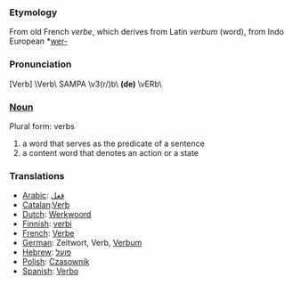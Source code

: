 ===Etymology===
From old French ''verbe'', which derives from Latin ''verbum'' (word), from Indo European *[[wer-]]
===Pronunciation===
[Verb] \Verb\ SAMPA \v3(r/)b\ '''(de)''' \vERb\
===[[Noun]]===
Plural form: verbs
# a word that serves as the predicate of a sentence
# a content word that denotes an action or a state
===Translations===
*[[Arabic]]: [[فعل]]
*[[Catalan]]:[[Verb]]
*[[Dutch]]: [[Werkwoord]]
*[[Finnish]]: [[verbi]]
*[[French]]: [[Verbe]]
*[[German]]: Zeitwort, Verb, [[Verbum]]
*[[Hebrew]]: [[פועל]]
*[[Polish]]: [[Czasownik]]
*[[Spanish]]: [[Verbo]]